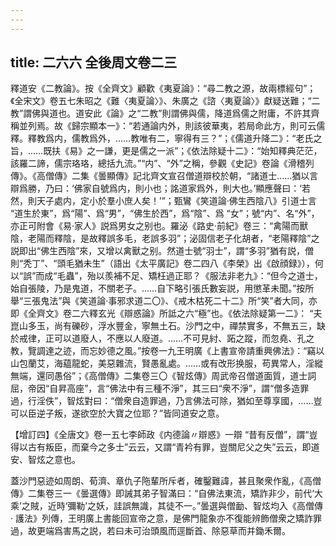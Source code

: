 ```yaml
---
---
---
```

title: 二六六 全後周文卷二三
---




釋道安《二教論》。按《全齊文》顧歡《夷夏論》：“尋二教之源，故兩標經句”；《全宋文》卷五七朱昭之《難〈夷夏論〉》、朱廣之《諮〈夷夏論〉》獻疑送難；“二教”謂佛與道也。道安此《論》之“二教”則謂佛與儒，降道爲儒之附庸，不許其齊稱並列焉。故《歸宗顯本一》：“若通論内外，則該彼華夷，若局命此方，則可云儒釋。釋教爲内，儒教爲外，……教唯有二，寧得有三？”；《儒道升降二》：“老氏之旨，……既扶《易》之一謙，更是儒之一派”；《依法除疑十二》：“始知釋典茫茫，該羅二諦，儒宗珞珞，總括九流。”“内”、“外”之稱，參觀《史記》卷論《滑稽列傳》。《高僧傳》二集《曇顯傳》記北齊文宣召僧道辯校於朝，“諸道士……猶以言辯爲勝，乃曰：‘佛家自號爲内，則小也；詺道家爲外，則大也。’顯應聲曰：‘若然，則天子處内，定小於羣小庶人矣！’”；甄鸞《笑道論·佛生西陰八》引道士言 “道生於東”，爲“陽”、爲“男”，“佛生於西”，爲“陰”、爲 “女”；號“内”、名“外”，亦正可附會《易·家人》説爲男女之别也。羅泌《路史·前紀》卷三：“禽陽而獸陰，老陽而釋陰，是故釋誤多毛，老誤多羽”；泌固信老子化胡者，“老陽釋陰”之説即出“佛生西陰”來，又增以禽獸之别。然道士號“羽士”，謂“多羽”猶有説，僧則“秃丁”、“頭毛猶未生”（語出《太平廣記》卷二四八《李榮》出《啟顔録》），何以“誤”而成“毛蟲”，殆以羨補不足、矯枉過正耶？《服法非老九》：“但今之道士，始自張陵，乃是鬼道，不關老子。……自下略引張氏數妄説，用懲革未聞。”按所舉“三張鬼法”與《笑道論·事邪求道二〇》、《戒木枯死二十二》所“笑”者大同，亦即《全齊文》卷二六釋玄光《辯惑論》所詆之六“極”也。《依法除疑第一二》： “夫崑山多玉，尚有礫砂，浮水豐金，寧無土石。沙門之中，禪禁實多，不無五三，缺於戒律，正可以道廢人，不應以人廢道。……不可見紂、跖之蹤，而忽堯、孔之教，覽調達之迹，而忘妙德之風。”按卷一九王明廣《上書宣帝請重興佛法》：“竊以山包蘭艾，海藴龍蛇，美惡雜流，賢愚亂處。……或有改形换服，苟異常人，淫縱無端，還同愚俗”；《高僧傳》二集卷三〇《智炫傳》周武帝召僧道面質，道士詞屈，帝因“自昇高座”，言“佛法中有三種不淨”，其三曰“衆不淨”，謂“僧多造罪過，行淫佚”，智炫對曰：“僧衆自造罪過，乃言佛法可除，猶如至尊享國，……豈可以臣逆子叛，遂欲空於大寶之位耶？”皆同道安之意。

【增訂四】《全唐文》卷一五七李師政《内德論〃辯惑》一辯 “昔有反僧”，謂“豈得以古有叛臣，而棄今之多士”云云，又謂“青衿有罪，豈關尼父之失”云云，即道安、智炫之意也。

蓋沙門惡迹如周朗、荀濟、章仇子陁輩所斥者，確鑿難諱，甚且聚衆作亂，《高僧傳》二集卷三一《曇選傳》即誡其弟子智滿曰：“自佛法東流，矯詐非少，前代‘大乘’之賊，近時‘彌勒’之妖，詿誤無識，其徒不一。”曇選與僧勔、智炫均入《高僧傳· 護法》列傳，王明廣上書能回宣帝之意，是佛門龍象亦不復能辨飾僧衆之矯詐罪過，故更端爲害馬之説，若曰未可治頭風而逕斷首、除惡草而并鋤禾爾。